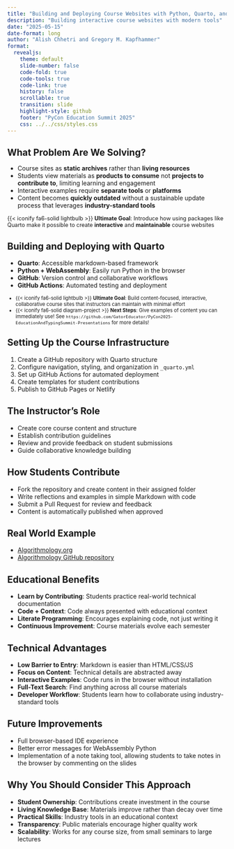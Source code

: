 ```yaml
---
title: "Building and Deploying Course Websites with Python, Quarto, and Mkdocs"
description: "Building interactive course websites with modern tools"
date: "2025-05-15"
date-format: long
author: "Alish Chhetri and Gregory M. Kapfhammer"
format: 
  revealjs:
    theme: default
    slide-number: false
    code-fold: true
    code-tools: true
    code-link: true
    history: false
    scrollable: true
    transition: slide
    highlight-style: github
    footer: "PyCon Education Summit 2025"
    css: ../../css/styles.css
---
```


## What Problem Are We Solving?

::: {.incremental style="margin-top: -0.15em;"}

- Course sites as **static archives** rather than **living resources**
- Students view materials as **products to consume** not **projects to
contribute to**, limiting learning and engagement
- Interactive examples require **separate tools** or **platforms**
- Content becomes **quickly outdated** without a sustainable update process that
leverages **industry-standard tools**

:::

::: {.fragment .fade .boxed-content style="margin-top: -0.05em; font-size: 0.9em;"}

{{< iconify fa6-solid lightbulb >}} **Ultimate Goal**: Introduce how using
packages like Quarto make it possible to create **interactive** and
**maintainable** course websites

:::

## Building and Deploying with Quarto

::: fragment

- **Quarto**: Accessible markdown-based framework
- **Python + WebAssembly**: Easily run Python in the browser
- **GitHub**: Version control and collaborative workflows
- **GitHub Actions**: Automated testing and deployment

:::

::: {.fragment .fade .tight-boxed-content style="margin-top: -0.05em; margin-bottom: -0.25em; font-size: 0.8em;"}

- {{< iconify fa6-solid lightbulb >}} **Ultimate Goal**: Build content-focused,
interactive, collaborative course sites that instructors can maintain with
minimal effort
- {{< iconify fa6-solid diagram-project >}} **Next Steps**: Give examples of
content you can immediately use! See `https://github.com/GatorEducator/PyCon2025-EducationAndTypingSummit-Presentations` for more details!

:::


## Setting Up the Course Infrastructure

::: incremental

1. Create a GitHub repository with Quarto structure
2. Configure navigation, styling, and organization in `_quarto.yml`
3. Set up GitHub Actions for automated deployment
4. Create templates for student contributions
5. Publish to GitHub Pages or Netlify

:::

## The Instructor's Role

::: {.fragment .fade-right}

- Create core course content and structure
- Establish contribution guidelines
- Review and provide feedback on student submissions
- Guide collaborative knowledge building

:::

## How Students Contribute

::: incremental

- Fork the repository and create content in their assigned folder
- Write reflections and examples in simple Markdown with code
- Submit a Pull Request for review and feedback
- Content is automatically published when approved

:::

## Real World Example

::: {.fragment .fade-right}

- [Algorithmology.org](https://algorithmology.org/)
- [Algorithmology GitHub repository](https://github.com/Algorithmology/www.algorithmology.org)

:::

## Educational Benefits

::: incremental

- **Learn by Contributing**: Students practice real-world technical documentation
- **Code + Context**: Code always presented with educational context
- **Literate Programming**: Encourages explaining code, not just writing it
- **Continuous Improvement**: Course materials evolve each semester

:::

## Technical Advantages

::: {.fragment .fade-right}

- **Low Barrier to Entry**: Markdown is easier than HTML/CSS/JS
- **Focus on Content**: Technical details are abstracted away
- **Interactive Examples**: Code runs in the browser without installation
- **Full-Text Search**: Find anything across all course materials
- **Developer Workflow**: Students learn how to collaborate using industry-standard tools

:::

## Future Improvements

::: {.fragment .fade-right}

- Full browser-based IDE experience
- Better error messages for WebAssembly Python
- Implementation of a note taking tool, allowing students to take notes in the browser by commenting on the slides

:::

## Why You Should Consider This Approach

::: incremental

- **Student Ownership**: Contributions create investment in the course
- **Living Knowledge Base**: Materials improve rather than decay over time
- **Practical Skills**: Industry tools in an educational context
- **Transparency**: Public materials encourage higher quality work
- **Scalability**: Works for any course size, from small seminars to large lectures

:::
